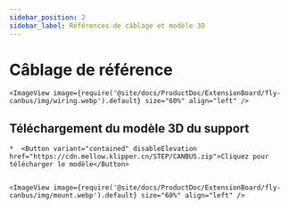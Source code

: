 ```yaml
---
sidebar_position: 2
sidebar_label: Références de câblage et modèle 3D
---
```


# Câblage de référence

    <ImageView image={require('@site/docs/ProductDoc/ExtensionBoard/fly-canbus/img/wiring.webp').default} size="60%" align="left" />


## Téléchargement du modèle 3D du support

    *  <Button variant="contained" disableElevation href="https://cdn.mellow.klipper.cn/STEP/CANBUS.zip">Cliquez pour télécharger le modèle</Button>


    <ImageView image={require('@site/docs/ProductDoc/ExtensionBoard/fly-canbus/img/mount.webp').default} size="60%" align="left" />
